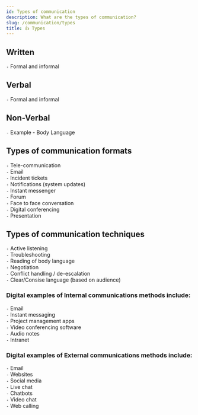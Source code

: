 ```yaml
---
id: Types of communication
description: What are the types of communication?
slug: /communication/types
title: 👍 Types
---
```



## Written
` - ` Formal and informal

## Verbal
` - ` Formal and informal

## Non-Verbal
` - ` Example - Body Language

## Types of communication formats
` - `  Tele-communication <br />
` - `  Email <br />
` - `  Incident tickets <br />
` - `  Notifications (system updates) <br />
` - `  Instant messenger <br />
` - `  Forum <br />
` - `  Face to face conversation <br />
` - `  Digital conferencing <br />
` - `  Presentation <br />

## Types of communication techniques

` - `  Active listening <br />
` - `  Troubleshooting <br />
` - `  Reading of body language <br />
` - `  Negotiation <br />
` - `  Conflict handling / de-escalation <br />
` - ` Clear/Consise language (based on audience) <br />

### Digital examples of Internal communications methods include:

` - ` Email <br />
` - ` Instant messaging <br />
` - ` Project management apps <br />
` - ` Video conferencing software <br />
` - ` Audio notes <br />
` - ` Intranet <br />

### Digital examples of External communications methods include:

` - ` Email <br />
` - ` Websites <br />
` - ` Social media <br />
` - ` Live chat <br />
` - ` Chatbots <br />
` - ` Video chat <br />
` - ` Web calling <br />
